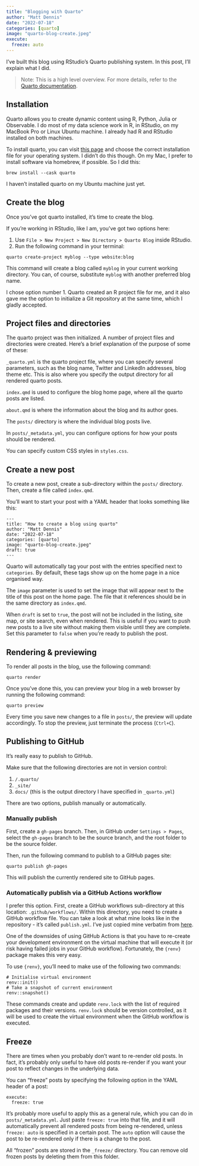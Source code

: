 ```yaml
---
title: "Blogging with Quarto"
author: "Matt Dennis"
date: "2022-07-18"
categories: [quarto]
image: "quarto-blog-create.jpeg"
execute:
  freeze: auto
---
```


I've built this blog using RStudio's Quarto publishing system. In this post, I'll explain what I did.

> Note: This is a high level overview.  For more details, refer to the [Quarto documentation](https://quarto.org/).

## Installation

Quarto allows you to create dynamic content using R, Python, Julia or Observable.  I do most of my data science work in R, in RStudio, on my MacBook Pro or Linux Ubuntu machine.  I already had R and RStudio installed on both machines.

To install quarto, you can visit [this page](https://quarto.org/docs/get-started) and choose the correct installation file for your operating system.  I didn't do this though.  On my Mac, I prefer to install software via homebrew, if possible. So I did this:

```
brew install --cask quarto
```

I haven't installed quarto on my Ubuntu machine just yet.

## Create the blog

Once you've got quarto installed, it's time to create the blog.

If you're working in RStudio, like I am, you've got two options here:

1. Use `File > New Project > New Directory > Quarto Blog` inside RStudio.
2. Run the following command in your terminal:

```
quarto create-project myblog --type website:blog
```

This command will create a blog called `myblog` in your current working directory.  You can, of course, substitute `myblog` with another preferred blog name.

I chose option number 1.  Quarto created an R project file for me, and it also gave me the option to initialize a Git repository at the same time, which I gladly accepted.

## Project files and directories

The quarto project was then initialized.  A number of project files and directories were created.  Here's a brief explanation of the purpose of some of these:

`_quarto.yml` is the quarto project file, where you can specify several parameters, such as the blog name, Twitter and LinkedIn addresses, blog theme etc.  This is also where you specify the output directory for all rendered quarto posts.

`index.qmd` is used to configure the blog home page, where all the quarto posts are listed.

`about.qmd` is where the information about the blog and its author goes.

The `posts/` directory is where the individual blog posts live.

In `posts/_metadata.yml`, you can configure options for how your posts should be rendered.  

You can specify custom CSS styles in `styles.css`.

## Create a new post

To create a new post, create a sub-directory within the `posts/` directory.  Then, create a file called `index.qmd`.  

You'll want to start your post with a YAML header that looks something like this:

```
---
title: "How to create a blog using quarto"
author: "Matt Dennis"
date: "2022-07-18"
categories: [quarto]
image: "quarto-blog-create.jpeg"
draft: true
---
```

Quarto will automatically tag your post with the entries specified next to `categories`.  By default, these tags show up on the home page in a nice organised way.

The `image` parameter is used to set the image that will appear next to the title of this post on the home page.  The file that it references should be in the same directory as `index.qmd`.

When `draft` is set to `true`, the post will not be included in the listing, site map, or site search, even when rendered.  This is useful if you want to push new posts to a live site without making them visible until they are complete.  Set this parameter to `false` when you're ready to publish the post.

## Rendering & previewing

To render all posts in the blog, use the following command:

```
quarto render
```

Once you've done this, you can preview your blog in a web browser by running the following command:

```
quarto preview
```

Every time you save new changes to a file in `posts/`, the preview will update accordingly.  To stop the preview, just terminate the process (`Ctrl+C`).

## Publishing to GitHub

It's really easy to publish to GitHub.  

Make sure that the following directories are not in version control:

1. `/.quarto/`
2. `_site/`
3. `docs/` (this is the output directory I have specified in `_quarto.yml`)

There are two options, publish manually or automatically.

### Manually publish

First, create a `gh-pages` branch.  Then, in GitHub under `Settings > Pages`, select the `gh-pages` branch to be the source branch, and the root folder to be the source folder.  

Then, run the following command to publish to a GitHub pages site:

```
quarto publish gh-pages
```

This will publish the currently rendered site to GitHub pages.

### Automatically publish via a GitHub Actions workflow

I prefer this option.  First, create a GitHub workflows sub-directory at this location: `.github/workflows/`.  Within this directory, you need to create a GitHub workflow file.  You can take a look at what mine looks like in the repository - it's called `publish.yml`.  I've just copied mine verbatim from [here](https://quarto.org/docs/publishing/github-pages.html#publish-action).

One of the downsides of using GitHub Actions is that you have to re-create your development environment on the virtual machine that will execute it (or risk having failed jobs in your GitHub workflow).  Fortunately, the `{renv}` package makes this very easy.

To use `{renv}`, you'll need to make use of the following two commands:

```
# Initialise virtual environment
renv::init()
# Take a snapshot of current environment
renv::snapshot()
```

These commands create and update `renv.lock` with the list of required packages and their versions.  `renv.lock` should be version controlled, as it will be used to create the virtual environment when the GitHub workflow is executed.

## Freeze

There are times when you probably don't want to re-render old posts.  In fact, it's probably only useful to have old posts re-render if you want your post to reflect changes in the underlying data.  

You can "freeze" posts by specifying the following option in the YAML header of a post:

```
execute:
  freeze: true
```

It's probably more useful to apply this as a general rule, which you can do in `posts/_metadata.yml`.  Just paste `freeze: true` into that file, and it will automatically prevent all rendered posts from being re-rendered, unless `freeze: auto` is specified in a certain post.  The `auto` option will cause the post to be re-rendered only if there is a change to the post.

All "frozen" posts are stored in the `_freeze/` directory.  You can remove old frozen posts by deleting them from this folder.

